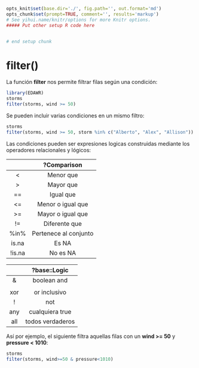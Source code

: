 ```r
opts_knit$set(base.dir='./', fig.path='', out.format='md')
opts_chunk$set(prompt=TRUE, comment='', results='markup')
# See yihui.name/knitr/options for more Knitr options.
##### Put other setup R code here


# end setup chunk
```
# filter()

La función __filter__ nos permite filtrar filas según una condición:

```r
library(EDAWR)
storms
filter(storms, wind >= 50)

```

Se pueden incluir varias condiciones en un mismo filtro:

```r
storms
filter(storms, wind >= 50, storm %in% c("Alberto", "Alex", "Allison"))

```

Las condiciones pueden ser expresiones logicas construidas mediante los operadores relacionales y lógicos:

|     |  ?Comparison |
| :---: | :---: |
| < | Menor que |
| > | Mayor que |
| == | Igual que |
| <= | Menor o igual que |
| >= | Mayor o igual que |
| != | Diferente que |
| %in% | Pertenece al conjunto |
| is.na | Es NA |
| !is.na | No es NA |



|      | ?base::Logic |
| :---: | :---: |
| & | boolean and |
| | | boolean or |
| xor | or inclusivo |
| ! | not |
| any | cualquiera true |
| all | todos verdaderos |


Así por ejemplo, el siguiente filtra aquellas filas con un __wind >= 50__ y __pressure < 1010__:

```r
storms
filter(storms, wind>=50 & pressure<1010)

```

